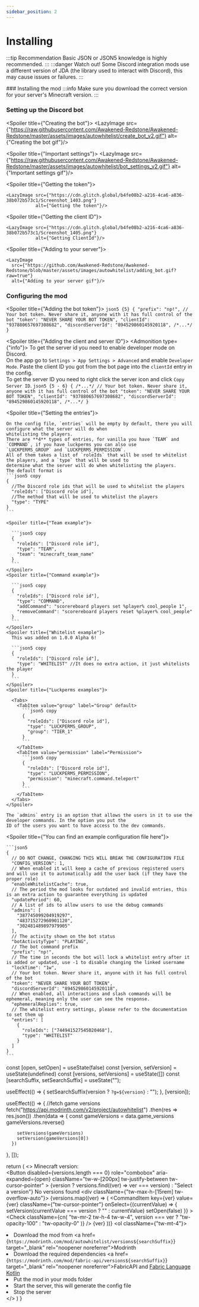 ```yaml
---
sidebar_position: 2
---
```



# Installing

:::tip Recommendation
  Basic JSON or JSON5 knowledge is highly recommended.
:::
:::danger Watch out!
Some Discord integration mods use a different version of JDA (the library used to interact with Discord), this may cause issues or failures.
:::

<Steps>
  ### Installing the mod
  :::info
  Make sure you download the correct version for your server's Minecraft version.
  :::

[//]: # (Dropdown to select a minecraft version)

  <VersionPicker/>

  ### Setting up the Discord bot

  <Spoiler title={"Creating the bot"}>
    <LazyImage
      src={"https://raw.githubusercontent.com/Awakened-Redstone/Awakened-Redstone/master/assets/images/autowhitelist/create_bot_v2.gif"}
      alt={"Creating the bot gif"}/>
  </Spoiler>

  <Spoiler title={"Important settings"}>
    <LazyImage
      src={"https://raw.githubusercontent.com/Awakened-Redstone/Awakened-Redstone/master/assets/images/autowhitelist/bot_settings_v2.gif"}
      alt={"Important settings gif"}/>
  </Spoiler>

  <Spoiler title={"Getting the token"}>

    <LazyImage src={"https://cdn.glitch.global/b4fe08b2-a216-4ca6-a836-38b072b573c1/Screenshot_1403.png"}
               alt={"Getting the token"}/>
  </Spoiler>

  <Spoiler title={"Getting the client ID"}>

    <LazyImage src={"https://cdn.glitch.global/b4fe08b2-a216-4ca6-a836-38b072b573c1/Screenshot_1405.png"}
               alt={"Getting ClientId"}/>
  </Spoiler>

  <Spoiler title={"Adding to your server"}>

    <LazyImage
      src={"https://github.com/Awakened-Redstone/Awakened-Redstone/blob/master/assets/images/autowhitelist/adding_bot.gif?raw=true"}
      alt={"Adding to your server gif"}/>
  </Spoiler>

  ### Configuring the mod

  <Spoiler title={"Adding the bot token"}>
    ```json5 {5}
    {
      "prefix": "np!",
      // Your bot token. Never share it, anyone with it has full control of the bot
      "token": "NEVER SHARE YOUR BOT TOKEN",
      "clientId": "937880657697308682",
      "discordServerId": "894529860145920118",
      /*...*/
    }
    ```
  </Spoiler>

  <Spoiler title={"Adding the client and server ID"}>
    <Admonition type={"info"}>
      To get the server id you need to enable developer mode on Discord.<br/>
      On the app go to&nbsp;`Settings > App Settings > Advanced`&nbsp;and enable&nbsp;`Developer Mode`.
    </Admonition>
    Paste the client ID you got from the bot page into the `clientId` entry in the config.<br/>
    To get the server ID you need to right click the server icon and click `Copy Server ID`.
    ```json5 {5 - 6}
    {
      /*...*/
      // Your bot token. Never share it, anyone with it has full control of the bot
      "token": "NEVER SHARE YOUR BOT TOKEN",
      "clientId": "937880657697308682",
      "discordServerId": "894529860145920118",
      /*...*/
    }
    ```
  </Spoiler>

  <Spoiler title={"Setting the entries"}>

    On the config file, `entries` will be empty by default, there you will configure what the server will do when
    whitelisting the players.
    There are **4** types of entries, for vanilla you have `TEAM` and `COMMAND`, if you have luckperms you can also use
    `LUCKPERMS_GROUP` and `LUCKPERMS_PERMISSION`.
    All of them takes a list of `roleIds` that will be used to whitelist the players, and a `type` that will be used to
    determine what the server will do when whitelisting the players.
    The default format is
    ```json5 copy
    {
      //The Discord role ids that will be used to whitelist the players
      "roleIds": ["Discord role id"],
      //The method that will be used to whitelist the players
      "type": "TYPE"
    }
    ```

    <Spoiler title={"Team example"}>

      ```json5 copy
      {
        "roleIds": ["Discord role id"],
        "type": "TEAM",
        "team": "minecraft_team_name"
      }
      ```
    </Spoiler>
    <Spoiler title={"Command example"}>

      ```json5 copy
      {
        "roleIds": ["Discord role id"],
        "type": "COMMAND",
        "addCommand": "scorereboard players set %player% cool_people 1",
        "removeCommand": "scorereboard players reset %player% cool_people"
      }
      ```
    </Spoiler>
    <Spoiler title={"Whitelist example"}>
      This was added on 1.0.0 Alpha 6!

      ```json5 copy
      {
        "roleIds": ["Discord role id"],
        "type": "WHITELIST" //It does no extra action, it just whitelists the player
      }
      ```
    </Spoiler>
    <Spoiler title={"Luckperms examples"}>

      <Tabs>
        <TabItem value="group" label="Group" default>
          ```json5 copy
          {
            "roleIds": ["Discord role id"],
            "type": "LUCKPERMS_GROUP",
            "group": "TIER_1"
          }
          ```
        </TabItem>
        <TabItem value="permission" label="Permission">
          ```json5 copy
          {
            "roleIds": ["Discord role id"],
            "type": "LUCKPERMS_PERMISSION",
            "permission": "minecraft.command.teleport"
          }
          ```
        </TabItem>
      </Tabs>
    </Spoiler>

    The `admins` entry is an option that allows the users in it to use the developer commands. In the option you put the
    ID of the users you want to have access to the dev commands.
  </Spoiler>

  <Spoiler title={"You can find an example configuration file here"}>

    ```json5
    {
      // DO NOT CHANGE, CHANGING THIS WILL BREAK THE CONFIGURATION FILE
      "CONFIG_VERSION": 1,
      // When enabled it will keep a cache of previous registered users and will use it to automatically add the user back (if they have the proper role)
      "enableWhitelistCache": true,
      // The period the mod looks for outdated and invalid entries, this is an extra action to guarantee everything is updated
      "updatePeriod": 60,
      // A list of ids to allow users to use the debug commands
      "admins": [
        "387745099204919297",
        "483715272960901120",
        "302481489897979905"
      ],
      // The activity shown on the bot status
      "botActivityType": "PLAYING",
      // The bot command prefix
      "prefix": "np!",
      // The time in seconds the bot will lock a whitelist entry after it is added or updated, use -1 to disable changing the linked username
      "lockTime": "1w",
      // Your bot token. Never share it, anyone with it has full control of the bot
      "token": "NEVER SHARE YOUR BOT TOKEN",
      "discordServerId": "894529860145920118",
      // When enabled, all interactions and slash commands will be ephemeral, meaning only the user can see the response.
      "ephemeralReplies": true,
      // The whitelist entry settings, please refer to the documentation to set them up
      "entries": [
        {
          "roleIds": ["744941527545020468"],
          "type": "WHITELIST"
        }
      ]
    }
    ```
  </Spoiler>

</Steps>

  const [open, setOpen] = useState(false)
  const [version, setVersion] = useState(undefined)
  const [versions, setVersions] = useState([])
  const [searchSuffix, setSearchSuffix] = useState("");

  useEffect(() => {
    setSearchSuffix(version ? `?g=${version}` : "");
  }, [version]);

  useEffect(() => {
    //fetch game versions
    fetch("https://api.modrinth.com/v2/project/autowhitelist")
      .then(res => res.json())
      .then(data => {
        const gameVersions = data.game_versions
        gameVersions.reverse()

        setVersions(gameVersions)
        setVersion(gameVersions[0])
      })
  }, []);

  return (
    <>
      Minecraft version:
      <br/>
      <Popover open={open} onOpenChange={setOpen}>
        <PopoverTrigger asChild>
          <Button
            disabled={versions.length === 0}
            role="combobox"
            aria-expanded={open}
            className="tw-w-[200px] tw-justify-between tw-cursor-pointer"
          >
            {version
              ? versions.find((ver) => ver === version)
              : "Select a version"}
            <ChevronsUpDown className="tw-ml-2 tw-h-4 w-4 tw-shrink-0 tw-opacity-50" />
          </Button>
        </PopoverTrigger>
        <PopoverContent className="tw-w-[200px] p-0">
          <Command>
            <CommandInput placeholder="Search version..." />
            <CommandEmpty>No versions found</CommandEmpty>
            <CommandGroup>
              <div className={"tw-max-h-[15rem] tw-overflow-auto"}>
                {versions.map((ver) => (
                  <CommandItem
                    key={ver}
                    value={ver}
                    className={"tw-cursor-pointer"}
                    onSelect={(currentValue) => {
                      setVersion(currentValue === version ? "" : currentValue)
                      setOpen(false)
                    }}
                  >
                    <Check
                      className={cn(
                        "tw-mr-2 tw-h-4 tw-w-4",
                        version === ver ? "tw-opacity-100" : "tw-opacity-0"
                      )}
                    />
                    {ver}
                  </CommandItem>
                ))}
              </div>
            </CommandGroup>
          </Command>
        </PopoverContent>
      </Popover>
      <ol className={"tw-mt-4"}>
        <li>Download the mod from <a href={`https://modrinth.com/mod/autowhitelist/versions${searchSuffix}`} target="_blank" rel="noopener noreferrer">Modrinth</a></li>
        <li>Download the required dependencies <a href={`https://modrinth.com/mod/fabric-api/versions${searchSuffix}`} target="_blank" rel="noopener noreferrer">FabricAPI</a> and <a href="https://modrinth.com/mod/fabric-language-kotlin/versions" target="_blank" rel="noopener noreferrer">Fabric Language Kotlin</a></li>
        <li>Put the mod in your mods folder</li>
        <li>Start the server, this will generate the config file</li>
        <li>Stop the server</li>
      </ol>
    </>
  )
}

